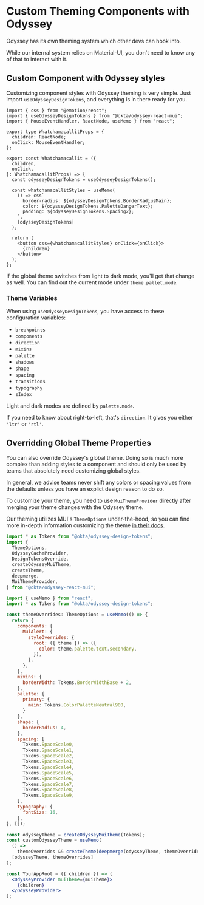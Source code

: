 
<Meta title="Guidelines/Custom Theming" />

# Custom Theming Components with Odyssey

Odyssey has its own theming system which other devs can hook into.

While our internal system relies on Material-UI, you don't need to know any of that to interact with it.

## Custom Component with Odyssey styles

Customizing component styles with Odyssey theming is very simple. Just import `useOdysseyDesignTokens`, and everything is in there ready for you.

```tsx
import { css } from "@emotion/react";
import { useOdysseyDesignTokens } from "@okta/odyssey-react-mui";
import { MouseEventHandler, ReactNode, useMemo } from "react";

export type WhatchamacallitProps = {
  children: ReactNode;
  onClick: MouseEventHandler;
};

export const Whatchamacallit = ({
  children,
  onClick,
}: WhatchamacallitProps) => {
  const odysseyDesignTokens = useOdysseyDesignTokens();

  const whatchamacallitStyles = useMemo(
    () => css`
      border-radius: ${odysseyDesignTokens.BorderRadiusMain};
      color: ${odysseyDesignTokens.PaletteDangerText};
      padding: ${odysseyDesignTokens.Spacing2};
    `,
    [odysseyDesignTokens]
  );

  return (
    <button css={whatchamacallitStyles} onClick={onClick}>
      {children}
    </button>
  );
};
```

If the global theme switches from light to dark mode, you'll get that change as well. You can find out the current mode under `theme.pallet.mode`.

### Theme Variables

When using `useOdysseyDesignTokens`, you have access to these configuration variables:

- `breakpoints`
- `components`
- `direction`
- `mixins`
- `palette`
- `shadows`
- `shape`
- `spacing`
- `transitions`
- `typography`
- `zIndex`

Light and dark modes are defined by `palette.mode`.

If you need to know about right-to-left, that's `direction`. It gives you either `'ltr'` or `'rtl'`.

## Overridding Global Theme Properties

You can also override Odyssey's global theme. Doing so is much more complex than adding styles to a component and should only be used by teams that absolutely need customizing global styles.

In general, we advise teams never shift any colors or spacing values from the defaults unless you have an explict design reason to do so.

To customize your theme, you need to use `MuiThemeProvider` directly after merging your theme changes with the Odyssey theme.

Our theming utilizes MUI's `ThemeOptions` under-the-hood, so you can find more in-depth information customizing the theme [in their docs](https://mui.com/material-ui/customization/theming/).

```jsx
import * as Tokens from "@okta/odyssey-design-tokens";
import {
  ThemeOptions,
  OdysseyCacheProvider,
  DesignTokensOverride,
  createOdysseyMuiTheme,
  createTheme,
  deepmerge,
  MuiThemeProvider,
} from "@okta/odyssey-react-mui";

import { useMemo } from "react";
import * as Tokens from "@okta/odyssey-design-tokens";

const themeOverrides: ThemeOptions = useMemo(() => {
  return {
    components: {
      MuiAlert: {
        styleOverrides: {
          root: ({ theme }) => ({
            color: theme.palette.text.secondary,
          }),
        },
      },
    },
    mixins: {
      borderWidth: Tokens.BorderWidthBase + 2,
    },
    palette: {
      primary: {
        main: Tokens.ColorPaletteNeutral900,
      }
    },
    shape: {
      borderRadius: 4,
    },
    spacing: [
      Tokens.SpaceScale0,
      Tokens.SpaceScale1,
      Tokens.SpaceScale2,
      Tokens.SpaceScale3,
      Tokens.SpaceScale4,
      Tokens.SpaceScale5,
      Tokens.SpaceScale6,
      Tokens.SpaceScale7,
      Tokens.SpaceScale8,
      Tokens.SpaceScale9,
    ],
    typography: {
      fontSize: 16,
    },
}, []);

const odysseyTheme = createOdysseyMuiTheme(Tokens);
const customOdysseyTheme = useMemo(
  () =>
    themeOverrides && createTheme(deepmerge(odysseyTheme, themeOverrides)),
  [odysseyTheme, themeOverrides]
);

const YourAppRoot = ({ children }) => (
  <OdysseyProvider muiTheme={muiTheme}>
    {children}
  </OdysseyProvider>
);
```
